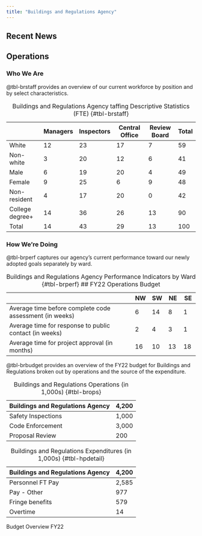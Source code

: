 ```yaml
---
title: "Buildings and Regulations Agency"
---
```


<!---# ## Mission Statement

Our Mission is to safeguard public health in Hopetopia by ensuring that the buildings that serve our community spaces meet the highest standards of quality and safety. We strive to review new development proposals, conduct building safety inspections, and enforce code standards in an effective and efficient manner.--->

## Recent News
<!---#
::: callout-note
**10/6/2022** In conjunction with city-wide efforts to improve services, Buildings and Regulations has identified three performance goals that it will begin tracking and reporting publicly. 1. Improve the time it takes to review site plan and existing structures for code compliance. 2. Improve the promptness of responses to public input. 3. Reduce the average time to approval for proposed new housing projects.
:::

::: callout-note
**9/12/2022** The BRA chief notes she does not have the staff necessary to address these concerns in a timely manner. Similarly, developers have noted that delays in plan approvals from the BRA have driven up the cost of building throughout the city.
:::
--->
## Operations

### Who We Are

@tbl-brstaff provides an overview of our current workforce by position and by select characteristics.

|                 | Managers | Inspectors | Central Office | Review Board | Total |
|-----------------|----------|------------|----------------|--------------|-------|
| White           | 12       | 23         | 17             | 7            | 59    |
| Non-white       | 3        | 20         | 12             | 6            | 41    |
| Male            | 6        | 19         | 20             | 4            | 49    |
| Female          | 9        | 25         | 6              | 9            | 48    |
| Non-resident    | 4        | 17         | 20             | 0            | 42    |
| College degree+ | 14       | 36         | 26             | 13           | 90    |
| Total           | 14       | 43         | 29             | 13           | 100   |

: Buildings and Regulations Agency taffing Descriptive Statistics (FTE) {#tbl-brstaff}

### How We're Doing

@tbl-brperf captures our agency's current performance toward our newly adopted goals separately by ward.

|                                                         | NW  | SW  | NE  | SE  |
|------------------------------------------------|------|------|------|------|
| Average time before complete code assessment (in weeks) | 6   | 14  | 8   | 1   |
| Average time for response to public contact (in weeks)  | 2   | 4   | 3   | 1   |
| Average time for project approval (in months)           | 16  | 10  | 13  | 18  |

: Buildings and Regulations Agency Performance Indicators by Ward {#tbl-brperf}
<!---#
## Current Operations Budget

@tbl-brbudget22 lays our our FY22 operations budget. The mayor proposed a 4,317,000 increase in our budget. After meeting with property owners through several homeowner's associations and rotary club meetings, we have prioritized code enforcement in our allocation of the new funds. We have also increased our staffing for proposal review after consultation with local developers and construction companies.

::: {#tbl-brbudget22 layout-ncol="2"}
| Buildings and Regulations Agency | 8,517 |
|----------------------------------|-------|
| Safety Inspections               | 2,000 |
| Code Enforcement                 | 5,000 |
| Proposal Review                  | 1,517 |

: Buildings and Regulations Operations (in 1,000s) {#tbl-brops22}

| Buildings and Regulations Agency | 8,517 |
|----------------------------------|-------|
| Personnel FT Pay                 | 5,585 |
| Pay - Other                      | 1,494 |
| Fringe benefits                  | 1,579 |
| Overtime                         | 14    |

: Buildings and Regulations Expenditures (in 1,000s) {#tbl-hpdetail22}

Budget Overview FY22
:::
--->
## FY22 Operations Budget

@tbl-brbudget provides an overview of the FY22 budget for Buildings and Regulations broken out by operations and the source of the expenditure.

::: {#tbl-brbudget layout-ncol="2"}
| Buildings and Regulations Agency | 4,200 |
|----------------------------------|-------|
| Safety Inspections               | 1,000 |
| Code Enforcement                 | 3,000 |
| Proposal Review                  | 200   |

: Buildings and Regulations Operations (in 1,000s) {#tbl-brops}

| Buildings and Regulations Agency | 4,200 |
|----------------------------------|-------|
| Personnel FT Pay                 | 2,585 |
| Pay - Other                      | 977   |
| Fringe benefits                  | 579   |
| Overtime                         | 14    |

: Buildings and Regulations Expenditures (in 1,000s) {#tbl-hpdetail}

Budget Overview FY22
:::
